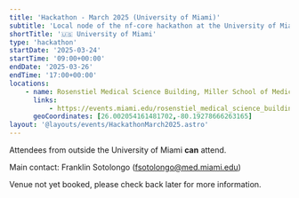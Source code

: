 ```yaml
---
title: 'Hackathon - March 2025 (University of Miami)'
subtitle: 'Local node of the nf-core hackathon at the University of Miami, Florida, USA'
shortTitle: '🇺🇸 University of Miami'
type: 'hackathon'
startDate: '2025-03-24'
startTime: '09:00+00:00'
endDate: '2025-03-26'
endTime: '17:00+00:00'
locations:
    - name: Rosenstiel Medical Science Building, Miller School of Medicine
      links:
          - https://events.miami.edu/rosenstiel_medical_science_building
      geoCoordinates: [26.002054161481702,-80.19278666263165]
layout: '@layouts/events/HackathonMarch2025.astro'
---
```


Attendees from outside the University of Miami **can** attend.

Main contact: Franklin Sotolongo ([fsotolongo@med.miami.edu](mailto:fsotolongo@med.miami.edu))

Venue not yet booked, please check back later for more information.
